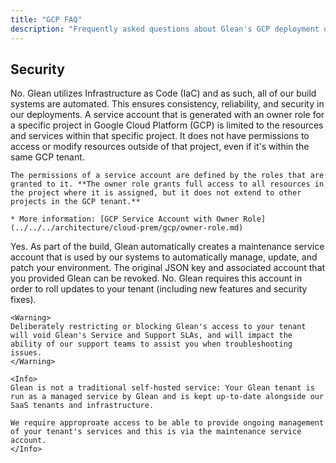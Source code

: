 ```yaml
---
title: "GCP FAQ"
description: "Frequently asked questions about Glean's GCP deployment options, infrastructure requirements, and feature support"
---
```


## Security

<AccordionGroup>
  <Accordion icon="circle-question" title="I don't want to provide Glean with a service account and/or project owner role. Can I build everything myself?">
    No. Glean utilizes Infrastructure as Code (IaC) and as such, all of our build systems are automated. This ensures consistency, reliability, and security in our deployments.
  </Accordion>

  <Accordion icon="circle-question" title="What can Glean access in my environment with the Service Account with Project Owner role?">
    A service account that is generated with an owner role for a specific project in Google Cloud Platform (GCP) is limited to the resources and services within that specific project. It does not have permissions to access or modify resources outside of that project, even if it's within the same GCP tenant.
    
    The permissions of a service account are defined by the roles that are granted to it. **The owner role grants full access to all resources in the project where it is assigned, but it does not extend to other projects in the GCP tenant.**

    * More information: [GCP Service Account with Owner Role](../../../architecture/cloud-prem/gcp/owner-role.md)
  </Accordion>

  <Accordion icon="circle-question" title="Can I revoke/delete the service account created and associated JSON key after the build is complete?">
    Yes. As part of the build, Glean automatically creates a maintenance service account that is used by our systems to automatically manage, update, and patch your environment. The original JSON key and associated account that you provided Glean can be revoked.
  </Accordion>

  <Accordion icon="circle-question" title="I don't want Glean to be able to access the completed build at all for security reasons. Can I revoke the maintenance account as well?">
    No. Glean requires this account in order to roll updates to your tenant (including new features and security fixes).

    <Warning>
    Deliberately restricting or blocking Glean's access to your tenant will void Glean's Service and Support SLAs, and will impact the ability of our support teams to assist you when troubleshooting issues.
    </Warning>

    <Info>
    Glean is not a traditional self-hosted service: Your Glean tenant is run as a managed service by Glean and is kept up-to-date alongside our SaaS tenants and infrastructure.

    We require approproate access to be able to provide ongoing management of your tenant's services and this is via the maintenance service account.
    </Info>

  </Accordion>
</AccordionGroup>
